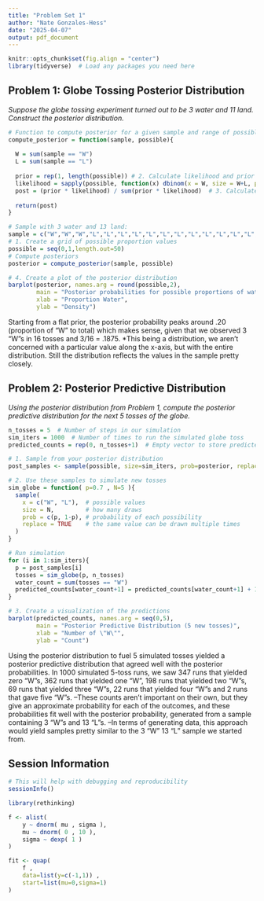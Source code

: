 ```yaml
---
title: "Problem Set 1"
author: "Nate Gonzales-Hess"
date: "2025-04-07"
output: pdf_document
---
```


```r
knitr::opts_chunk$set(fig.align = "center")
library(tidyverse)  # Load any packages you need here
```

## Problem 1: Globe Tossing Posterior Distribution

*Suppose the globe tossing experiment turned out to be 3 water and 11 land. Construct the posterior distribution.*

```r
# Function to compute posterior for a given sample and range of possible proportions.
compute_posterior = function(sample, possible){
  
  W = sum(sample == "W")
  L = sum(sample == "L")
  
  prior = rep(1, length(possible)) # 2. Calculate likelihood and prior
  likelihood = sapply(possible, function(x) dbinom(x = W, size = W+L, prob = x))
  post = (prior * likelihood) / sum(prior * likelihood)  # 3. Calculate posterior probability
  
  return(post)
}

# Sample with 3 water and 13 land:
sample = c("W","W","W","L","L","L","L","L","L","L","L","L","L","L","L","L")
# 1. Create a grid of possible proportion values
possible = seq(0,1,length.out=50)
# Compute posteriors
posterior = compute_posterior(sample, possible)

# 4. Create a plot of the posterior distribution
barplot(posterior, names.arg = round(possible,2),
        main = "Posterior probabilities for possible proportions of water to land",
        xlab = "Proportion Water",
        ylab = "Density")
```
Starting from a flat prior, the posterior probability peaks around .20 (proportion of "W" to total) which makes sense, given that we observed 3 "W"s in 16 tosses and 3/16 = .1875. *This being a distribution, we aren't concerned with a particular value along the x-axis, but with the entire distribution. Still the distribution reflects the values in the sample pretty closely.

## Problem 2: Posterior Predictive Distribution

*Using the posterior distribution from Problem 1, compute the posterior predictive distribution for the next 5 tosses of the globe.*

```r
n_tosses = 5  # Number of steps in our simulation
sim_iters = 1000  # Number of times to run the simulated globe toss
predicted_counts = rep(0, n_tosses+1)  # Empty vector to store predicted "W" counts (0-5 possible "W" observations)

# 1. Sample from your posterior distribution
post_samples <- sample(possible, size=sim_iters, prob=posterior, replace=TRUE )

# 2. Use these samples to simulate new tosses
sim_globe = function( p=0.7 , N=5 ){
  sample(
    x = c("W", "L"),  # possible values
    size = N,         # how many draws
    prob = c(p, 1-p), # probability of each possibility
    replace = TRUE    # the same value can be drawn multiple times
  )
}

# Run simulation
for (i in 1:sim_iters){
  p = post_samples[i]
  tosses = sim_globe(p, n_tosses)
  water_count = sum(tosses == "W")
  predicted_counts[water_count+1] = predicted_counts[water_count+1] + 1
}

# 3. Create a visualization of the predictions
barplot(predicted_counts, names.arg = seq(0,5),
        main = "Posterior Predictive Distribution (5 new tosses)",
        xlab = "Number of \"W\"",
        ylab = "Count")
```

Using the posterior distribution to fuel 5 simulated tosses yielded a posterior predictive distribution that agreed well with the posterior probabilities. In 1000 simulated 5-toss runs, we saw 347 runs that yielded zero "W"s, 362 runs that yielded one "W", 198 runs that yielded two "W"s, 69 runs that yielded three "W"s, 22 runs that yielded four "W"s and 2 runs that gave five "W"s. --These counts aren't important on their own, but they give an approximate probability for each of the outcomes, and these probabilities fit well with the posterior probability, generated from a sample containing 3 "W"s and 13 "L"s. --In terms of generating data, this approach would yield samples pretty similar to the 3 "W" 13 "L" sample we started from.

## Session Information

```r
# This will help with debugging and reproducibility
sessionInfo()
```



```r
library(rethinking)

f <- alist(
    y ~ dnorm( mu , sigma ),
    mu ~ dnorm( 0 , 10 ),
    sigma ~ dexp( 1 )
)

fit <- quap( 
    f , 
    data=list(y=c(-1,1)) , 
    start=list(mu=0,sigma=1)
)
```